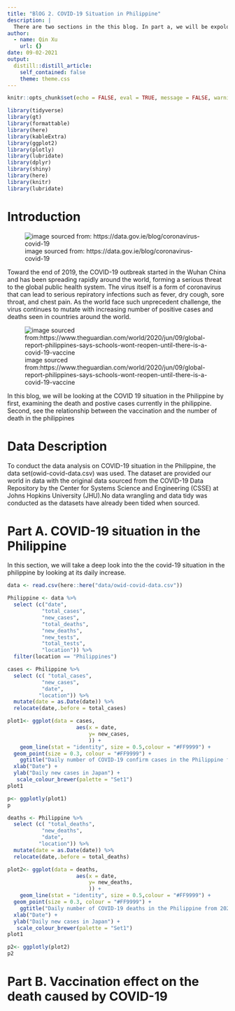 ```yaml
---
title: "BlOG 2. COVID-19 Situation in Philippine"
description: |
  There are two sections in the this blog. In part a, we will be expoloring the COVID-19 situation in the Philipine by first looking at it's total number of cases of postive and death cases. Following by analysis on the number of vacinnation rate in the Philipine in part b. 
author:
  - name: Qin Xu
    url: {}
date: 09-02-2021
output:
  distill::distill_article:
    self_contained: false
    theme: theme.css
---
```

```r
knitr::opts_chunk$set(echo = FALSE, eval = TRUE, message = FALSE, warning = FALSE)
```

```r
library(tidyverse)
library(gt)
library(formattable)
library(here)
library(kableExtra)
library(ggplot2)
library(plotly)
library(lubridate)
library(dplyr)
library(shiny)
library(here)
library(knitr)
library(lubridate)

```


# Introduction

![image sourced from: https://data.gov.ie/blog/coronavirus-covid-19](https://data.gov.ie/uploads/page_images/2020-03-23-125654.327394covid-19-coronavirus-photo-illustration-with-copyspace-.jpg)

Toward the end of 2019, the COVID-19 outbreak started in the Wuhan China and has been spreading rapidly around the world, forming a serious threat to the global public health system. The virus itself is a form of coronavirus that can lead to serious repiratory infections such as fever, dry cough, sore throat, and chest pain. As the world face such unprecedent challenge, the virus continues to mutate with increasing number of positive cases and deaths seen in countries around the world.

![image sourced from:https://www.theguardian.com/world/2020/jun/09/global-report-philippines-says-schools-wont-reopen-until-there-is-a-covid-19-vaccine](https://i.guim.co.uk/img/media/99c20de39c94f154ae32c330a041a396180bc7db/0_0_2250_1350/master/2250.jpg?width=620&quality=45&auto=format&fit=max&dpr=2&s=e30aca973e905f6d25227d02dad25435)


In this blog, we will be looking at the COVID 19 situation in the Philippine by first, examining the death and postive cases currently in the philippine. Second, see the relationship between the vaccination and the number of death in the philippines

# Data Description 

To conduct the data analysis on COVID-19 situation in the Philippine,  the data set(owid-covid-data.csv) was used. The dataset are provided our world in data with the original data sourced from  the COVID-19 Data Repository by the Center for Systems Science and Engineering (CSSE) at Johns Hopkins University (JHU).No data wrangling and data tidy was conducted as the datasets have already been tided when sourced. 



# Part A. COVID-19 situation in the Philippine 


In this section, we will take a deep look into the the covid-19 situation in the philippine by looking at its daily increase. 


```r
data <- read.csv(here::here("data/owid-covid-data.csv"))
```


```r
Philippine <- data %>% 
  select (c("date",
           "total_cases",
           "new_cases",
           "total_deaths",
           "new_deaths",
           "new_tests",
           "total_tests",
           "location")) %>% 
  filter(location == "Philippines")
```

```r
cases <- Philippine %>% 
  select (c( "total_cases",
           "new_cases",
           "date",
          "location")) %>% 
  mutate(date = as.Date(date)) %>% 
  relocate(date,.before = total_cases)
```

```r
plot1<- ggplot(data = cases, 
                      aes(x = date,
                          y= new_cases,
                          )) +
    geom_line(stat = "identity", size = 0.5,colour = "#FF9999") +
  geom_point(size = 0.3, colour = "#FF9999") +
    ggtitle("Daily number of COVID-19 confirm cases in the Philippine from 2020-2021") +
  xlab("Date") + 
  ylab("Daily new cases in Japan") +
   scale_colour_brewer(palette = "Set1")
plot1

p<- ggplotly(plot1)
p
```

```r
deaths <- Philippine %>% 
  select (c( "total_deaths",
           "new_deaths",
           "date",
          "location")) %>% 
  mutate(date = as.Date(date)) %>% 
  relocate(date,.before = total_deaths)
```

```r
plot2<- ggplot(data = deaths, 
                      aes(x = date,
                          y= new_deaths,
                          )) +
    geom_line(stat = "identity", size = 0.5,colour = "#FF9999") +
  geom_point(size = 0.3, colour = "#FF9999") +
    ggtitle("Daily number of COVID-19 deaths in the Philippine from 2020-2021") +
  xlab("Date") + 
  ylab("Daily new cases in Japan") +
   scale_colour_brewer(palette = "Set1")
plot1

p2<- ggplotly(plot2)
p2
```

# Part B. Vaccination effect on the death caused by COVID-19 

```r

```



